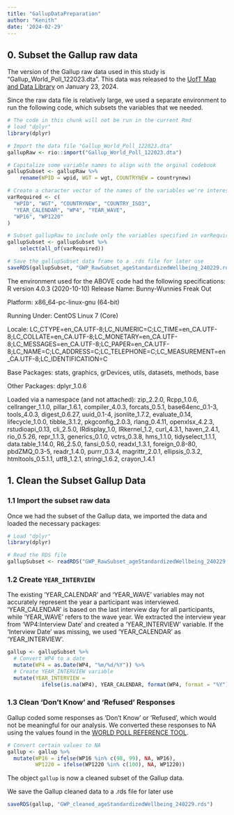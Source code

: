 ```yaml
---
title: "GallupDataPreparation"
author: "Kenith"
date: '2024-02-29'
---
```


## 0. Subset the Gallup raw data

The version of the Gallup raw data used in this study is "Gallup_World_Poll_122023.dta". This data was released to the [UofT Map and Data Library](https://mdl.library.utoronto.ca/collections/numeric-data/gallup) on January 23, 2024.

Since the raw data file is relatively large, we used a separate environment to run the following code, which subsets the variables that we needed.

```r
# The code in this chunk will not be run in the current Rmd
# load "dplyr"
library(dplyr)

# Import the data file "Gallup_World_Poll_122023.dta"
gallupRaw <- rio::import("Gallup_World_Poll_122023.dta")

# Capitalize some variable names to align with the orginal codebook
gallupSubset <- gallupRaw %>%
    rename(WPID = wpid, WGT = wgt, COUNTRYNEW = countrynew)

# Create a character vector of the names of the variables we're interested in
varRequired <- c(
  "WPID", "WGT", "COUNTRYNEW", "COUNTRY_ISO3",
  "YEAR_CALENDAR", "WP4", "YEAR_WAVE",
  "WP16", "WP1220"
)

# Subset gallupRaw to include only the variables specified in varRequired
gallupSubset <- gallupSubset %>% 
    select(all_of(varRequired))

# Save the gallupSubset data frame to a .rds file for later use
saveRDS(gallupSubset, "GWP_RawSubset_ageStandardizedWellbeing_240229.rds")
```

The environment used for the ABOVE code had the following specifications:
R version 4.0.3 (2020-10-10)
Release Name: Bunny-Wunnies Freak Out

Platform: x86_64-pc-linux-gnu (64-bit)

Running Under: CentOS Linux 7 (Core)

Locale: LC_CTYPE=en_CA.UTF-8;LC_NUMERIC=C;LC_TIME=en_CA.UTF-8;LC_COLLATE=en_CA.UTF-8;LC_MONETARY=en_CA.UTF-8;LC_MESSAGES=en_CA.UTF-8;LC_PAPER=en_CA.UTF-8;LC_NAME=C;LC_ADDRESS=C;LC_TELEPHONE=C;LC_MEASUREMENT=en_CA.UTF-8;LC_IDENTIFICATION=C

Base Packages: stats, graphics, grDevices, utils, datasets, methods, base

Other Packages: dplyr_1.0.6

Loaded via a namespace (and not attached): zip_2.2.0, Rcpp_1.0.6, cellranger_1.1.0, pillar_1.6.1, compiler_4.0.3, forcats_0.5.1, base64enc_0.1-3, tools_4.0.3, digest_0.6.27, uuid_0.1-4, jsonlite_1.7.2, evaluate_0.14, lifecycle_1.0.0, tibble_3.1.2, pkgconfig_2.0.3, rlang_0.4.11, openxlsx_4.2.3, rstudioapi_0.13, cli_2.5.0, IRdisplay_1.0, IRkernel_1.2, curl_4.3.1, haven_2.4.1, rio_0.5.26, repr_1.1.3, generics_0.1.0, vctrs_0.3.8, hms_1.1.0, tidyselect_1.1.1, data.table_1.14.0, R6_2.5.0, fansi_0.5.0, readxl_1.3.1, foreign_0.8-80, pbdZMQ_0.3-5, readr_1.4.0, purrr_0.3.4, magrittr_2.0.1, ellipsis_0.3.2, htmltools_0.5.1.1, utf8_1.2.1, stringi_1.6.2, crayon_1.4.1

## 1. Clean the Subset Gallup Data

### 1.1 Import the subset raw data

Once we had the subset of the Gallup data, we imported the data and loaded the necessary packages:

```r
# Load "dplyr"
library(dplyr)

# Read the RDS file
gallupSubset <- readRDS("GWP_RawSubset_ageStandardizedWellbeing_240229.rds")
```

### 1.2 Create `YEAR_INTERVIEW` 

The existing 'YEAR_CALENDAR' and 'YEAR_WAVE' variables may not accurately represent the year a participant was interviewed. 'YEAR_CALENDAR' is based on the last interview day for all participants, while 'YEAR_WAVE' refers to the wave year. We extracted the interview year from 'WP4:Interview Date' and created a 'YEAR_INTERVIEW' variable. If the 'Interview Date' was missing, we used 'YEAR_CALENDAR' as 'YEAR_INTERVIEW'.

```r
gallup <- gallupSubset %>%
  # Convert WP4 to a date
  mutate(WP4 = as.Date(WP4, "%m/%d/%Y")) %>%
  # Create YEAR_INTERVIEW variable
  mutate(YEAR_INTERVIEW =
           ifelse(is.na(WP4), YEAR_CALENDAR, format(WP4, format = "%Y")))
```

### 1.3 Clean 'Don't Know' and 'Refused' Responses

Gallup coded some responses as 'Don't Know' or 'Refused', which would not be meaningful for our analysis. We converted these responses to NA using the values found in the [WORLD POLL REFERENCE TOOL](https://wpr.gallup.com/).

```r
# Convert certain values to NA
gallup <- gallup %>%
  mutate(WP16 = ifelse(WP16 %in% c(98, 99), NA, WP16),
         WP1220 = ifelse(WP1220 %in% c(100), NA, WP1220))
```



The object `gallup` is now a cleaned subset of the Gallup data.

We save the Gallup cleaned data to a .rds file for later use

```r
saveRDS(gallup, "GWP_cleaned_ageStandardizedWellbeing_240229.rds")
```
